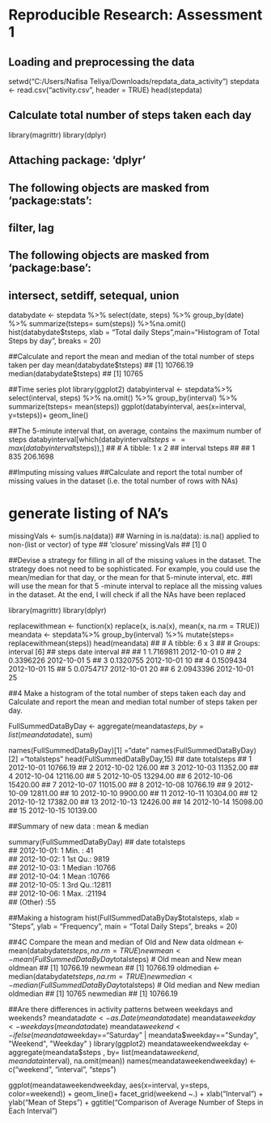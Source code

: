 # Reproducible Research:  Assessment 1

## Loading and preprocessing the data
setwd("C:/Users/Nafisa Teliya/Downloads/repdata_data_activity")
stepdata <- read.csv("activity.csv", header = TRUE)
head(stepdata)

## Calculate total number of steps taken each day
library(magrittr)
library(dplyr)

## Attaching package: 'dplyr'
## The following objects are masked from 'package:stats':
 
##     filter, lag
## The following objects are masked from 'package:base':
 
##     intersect, setdiff, setequal, union
databydate <- stepdata %>% select(date, steps) %>% group_by(date) %>% summarize(tsteps= sum(steps)) %>%na.omit()
hist(databydate$tsteps, xlab = "Total daily Steps",main="Histogram of Total Steps by day", breaks = 20)


##Calculate and report the mean and median of the total number of steps taken per day
mean(databydate$tsteps)
## [1] 10766.19
median(databydate$tsteps)
## [1] 10765

##Time series plot
library(ggplot2)
databyinterval <- stepdata%>% select(interval, steps) %>% na.omit() %>% group_by(interval) %>% summarize(tsteps= mean(steps)) 
ggplot(databyinterval, aes(x=interval, y=tsteps))+ geom_line()

##The 5-minute interval that, on average, contains the maximum number of steps
databyinterval[which(databyinterval$tsteps== max(databyinterval$tsteps)),]
## # A tibble: 1 x 2
##   interval   tsteps
##      <int>    <dbl>
## 1      835 206.1698


##Imputing missing values
##Calculate and report the total number of missing values in the dataset (i.e. the total number of rows with NAs)

# generate listing of NA's
missingVals <- sum(is.na(data))
## Warning in is.na(data): is.na() applied to non-(list or vector) of type
## 'closure'
missingVals
## [1] 0


##Devise a strategy for filling in all of the missing values in the dataset. The strategy does not need to be sophisticated. For example, you could use the mean/median for that day, or the mean for that 5-minute interval, etc.
##I will use the mean for that 5 -minute interval to replace all the missing values in the dataset. At the end, I will check if all the NAs have been replaced

library(magrittr)
library(dplyr)

replacewithmean <- function(x) replace(x, is.na(x), mean(x, na.rm = TRUE))
meandata <- stepdata%>% group_by(interval) %>% mutate(steps= replacewithmean(steps))
head(meandata)
## # A tibble: 6 x 3
## # Groups:   interval [6]
##       steps       date interval
##       <dbl>     <fctr>    <int>
## 1 1.7169811 2012-10-01        0
## 2 0.3396226 2012-10-01        5
## 3 0.1320755 2012-10-01       10
## 4 0.1509434 2012-10-01       15
## 5 0.0754717 2012-10-01       20
## 6 2.0943396 2012-10-01       25


##4 Make a histogram of the total number of steps taken each day and Calculate and report the mean and median total number of steps taken per day.

FullSummedDataByDay <- aggregate(meandata$steps, by=list(meandata$date), sum)

names(FullSummedDataByDay)[1] ="date"
names(FullSummedDataByDay)[2] ="totalsteps"
head(FullSummedDataByDay,15)
##          date totalsteps
## 1  2012-10-01   10766.19
## 2  2012-10-02     126.00
## 3  2012-10-03   11352.00
## 4  2012-10-04   12116.00
## 5  2012-10-05   13294.00
## 6  2012-10-06   15420.00
## 7  2012-10-07   11015.00
## 8  2012-10-08   10766.19
## 9  2012-10-09   12811.00
## 10 2012-10-10    9900.00
## 11 2012-10-11   10304.00
## 12 2012-10-12   17382.00
## 13 2012-10-13   12426.00
## 14 2012-10-14   15098.00
## 15 2012-10-15   10139.00

##Summary of new data : mean & median

summary(FullSummedDataByDay)
##          date      totalsteps   
##  2012-10-01: 1   Min.   :   41  
##  2012-10-02: 1   1st Qu.: 9819  
##  2012-10-03: 1   Median :10766  
##  2012-10-04: 1   Mean   :10766  
##  2012-10-05: 1   3rd Qu.:12811  
##  2012-10-06: 1   Max.   :21194  
##  (Other)   :55

##Making a histogram
hist(FullSummedDataByDay$totalsteps, xlab = "Steps", ylab = "Frequency", main = "Total Daily Steps", breaks = 20)

##4C Compare the mean and median of Old and New data
oldmean <- mean(databydate$tsteps, na.rm = TRUE)
newmean <- mean(FullSummedDataByDay$totalsteps)
# Old mean and New mean
oldmean
## [1] 10766.19
newmean
## [1] 10766.19
oldmedian <- median(databydate$tsteps, na.rm = TRUE)
newmedian <- median(FullSummedDataByDay$totalsteps)
# Old median and New median
oldmedian
## [1] 10765
newmedian
## [1] 10766.19

##Are there differences in activity patterns between weekdays and weekends?
meandata$date <- as.Date(meandata$date)
meandata$weekday <- weekdays(meandata$date)
meandata$weekend <- ifelse(meandata$weekday=="Saturday" | meandata$weekday=="Sunday", "Weekend", "Weekday" )
library(ggplot2)
meandataweekendweekday <- aggregate(meandata$steps , by= list(meandata$weekend, meandata$interval), na.omit(mean))
names(meandataweekendweekday) <- c("weekend", "interval", "steps")

ggplot(meandataweekendweekday, aes(x=interval, y=steps, color=weekend)) + geom_line()+
facet_grid(weekend ~.) + xlab("Interval") + ylab("Mean of Steps") +
    ggtitle("Comparison of Average Number of Steps in Each Interval")









